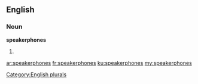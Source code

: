 ==English==

===Noun===
'''speakerphones'''

# {{plural of|[[speakerphone]]}}

[[Category:English plurals]]

[[ar:speakerphones]]
[[fr:speakerphones]]
[[ku:speakerphones]]
[[my:speakerphones]]